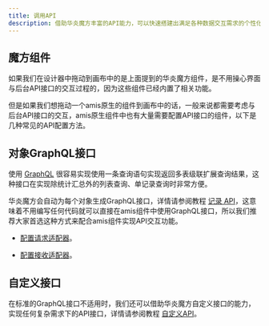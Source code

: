 ```yaml
---
title: 调用API
description: 借助华炎魔方丰富的API能力，可以快速搭建出满足各种数据交互需求的个性化页面。
---
```


## 魔方组件

如果我们在设计器中拖动到画布中的是上面提到的华炎魔方组件，是不用操心界面与后台API接口的交互过程的，因为这些组件已经内置了相关功能。

但是如果我们想拖动一个amis原生的组件到画布中的话，一般来说都需要考虑与后台API接口的交互，amis原生组件中也有大量需要配置API接口的组件，以下是几种常见的API配置方法。

## 对象GraphQL接口

使用 [GraphQL](https://www.graphql.com/) 很容易实现使用一条查询语句实现返回多表级联扩展查询结果，这种接口在实现除统计汇总外的列表查询、单记录查询时非常方便。

华炎魔方会自动为每个对象生成GraphQL接口，详情请参阅教程 [记录 API](/docs/developer/graphql-api)，这意味着不用编写任何代码就可以直接在amis组件中使用GraphQL接口，所以我们推荐大家首选这种方式来配合amis组件实现API交互功能。

- [配置请求适配器](https://aisuda.bce.baidu.com/amis/zh-CN/docs/types/api#%E9%85%8D%E7%BD%AE%E8%AF%B7%E6%B1%82%E9%80%82%E9%85%8D%E5%99%A8)。


- [配置接收适配器](https://aisuda.bce.baidu.com/amis/zh-CN/docs/types/api#%E9%85%8D%E7%BD%AE%E6%8E%A5%E6%94%B6%E9%80%82%E9%85%8D%E5%99%A8)。


## 自定义接口

在标准的GraphQL接口不适用时，我们还可以借助华炎魔方自定义接口的能力，实现任何复杂需求下的API接口，详情请参阅教程 [自定义API](/docs/developer/router)。
